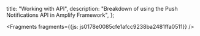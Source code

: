   title: "Working with API",
  description: "Breakdown of using the Push Notifications API in Amplify Framework",
};






<Fragments fragments={{js: js0178e0085cfe1afcc9238ba2481ffa0511}} />
